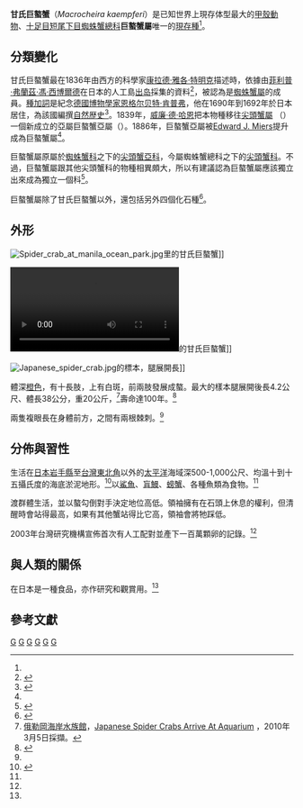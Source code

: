 {{Speciesbox 
| taxon = Macrocheira kaempferi
| image = Macrocheira kaempferi.jpg
| authority = [[康拉德·雅各·特明克|Temminck]], 1836
}}
'''甘氏巨螯蟹'''（''Macrocheira kaempferi''）是已知世界上現存体型最大的[[甲殼動物|甲殼動物]]、[[十足目|十足目]][[短尾下目|短尾下目]][[蜘蛛蟹總科|蜘蛛蟹總科]]'''巨螯蟹屬'''唯一的[[現存種|現存種]]<ref name="Grave" />。

==分類變化==
甘氏巨螯蟹最在1836年由西方的科學家[[康拉德·雅各·特明克|康拉德·雅各·特明克]]描述時，依據由[[菲利普·弗蘭茲·馮·西博爾德|菲利普·弗蘭茲·馮·西博爾德]]在日本的人工島[[出岛|出岛]]採集的資料<ref name="NArt">{{cite web |url=http://www.naturalart.be/Mainpages/Articles/JGSC.htm |title=The Japanese Giant Spider Crab - ''Macrocheira  kaempferi'' - Taka-ahi-gani |publisher=Natural Art |accessdate=March 29, 2010 |deadurl=yes |archiveurl=https://web.archive.org/web/20110823172329/http://www.naturalart.be/Mainpages/Articles/JGSC.htm |archivedate=2011年8月23日 }}</ref>，被認為是[[蜘蛛蟹屬|蜘蛛蟹屬]]的成員。[[種加詞|種加詞]]是紀念[[德國|德國]][[博物學家|博物學家]][[恩格尔贝特·肯普弗|恩格尔贝特·肯普弗]]，他在1690年到1692年於日本居住，為該國編撰[[自然歴史|自然歴史]]<ref>{{cite web |url=http://www.tmbl.gu.se/libdb/taxon/personetymol/petymol.k.html |title=Engelberg Kaempfer |work=Biographical Etymology of Marine Organism Names |author=Hans G. Hansson |publisher=[[哥德堡大学|哥德堡大学]] |accessdate=2010-03-29 |language=en |archive-date=2015-01-28 |archive-url=https://web.archive.org/web/20150128114215/http://www.tmbl.gu.se/libdb/taxon/personetymol/petymol.k.html |dead-url=no }}</ref>。1839年，[[威廉·德·哈恩|威廉·德·哈恩]]把本物種移往[[尖頭蟹屬|尖頭蟹屬]] （{{lang|la|Inachus}}）一個新成立的亞屬巨螯蟹亞屬（{{lang|la|''Macrocheira''}}）。1886年，巨螯蟹亞屬被[[Edward_J._Miers|Edward J. Miers]]提升成為巨螯蟹屬<ref name="Ng"/>。

巨螯蟹屬原屬於[[蜘蛛蟹科|蜘蛛蟹科]]之下的[[尖頭蟹亞科|尖頭蟹亞科]]，今屬蜘蛛蟹總科之下的[[尖頭蟹科|尖頭蟹科]]。不過，巨螯蟹屬跟其他尖頭蟹科的物種相異頗大，所以有建議認為巨螯蟹屬應該獨立出來成為獨立一個科<ref name="Ng">{{cite journal|journal=[[Raffles_Bulletin_of_Zoology|Raffles Bulletin of Zoology]] |year=2008 |volume=17 |pages=1–286 |title=Systema Brachyurorum: Part I. An annotated checklist of extant Brachyuran crabs of the world |author=Peter K. L. Ng, Danièle Guinot & Peter J. F. Davie |url=http://rmbr.nus.edu.sg/rbz/biblio/s17/s17rbz.pdf |format=[[Portable_Document_Format|PDF]] |deadurl=yes |archiveurl=https://web.archive.org/web/20110606061453/http://rmbr.nus.edu.sg/rbz/biblio/s17/s17rbz.pdf |archivedate=2011-06-06 |df= }}</ref>。

巨螯蟹屬除了甘氏巨螯蟹以外，還包括另外四個化石種<ref name="Grave">{{cite journal |journal = [[Raffles_Bulletin_of_Zoology|Raffles Bulletin of Zoology]] |year = 2009 |volume = Suppl. 21 |pages = 1–109 |title = A classification of living and fossil genera of decapod crustaceans |author = Sammy De Grave, N. Dean Pentcheff, Shane T. Ahyong |url = http://rmbr.nus.edu.sg/rbz/biblio/s21/s21rbz1-109.pdf |format = [[PDF|PDF]] |display-authors = etal |access-date = 2015-10-23 |archive-date = 2011-06-06 |archive-url = https://web.archive.org/web/20110606064728/http://rmbr.nus.edu.sg/rbz/biblio/s21/s21rbz1-109.pdf |dead-url = yes }}</ref>。

==外形==

[[File:Spider_crab_at_manila_ocean_park.jpg|thumb]]里的甘氏巨螯蟹]]

[[File:Giant_Japanese_Spider_Crab,_Shedd_Aquarium,_Chicago.webmhd.webm|thumb]]的甘氏巨螯蟹]]

[[File:Japanese_spider_crab.jpg|thumb]]的標本，腿展開長{{convert|3.8|m|ft}}]]

體深[[橙色|橙色]]，有十長肢，上有白斑，前兩肢發展成螯。最大的樣本腿展開後長4.2公尺、體長38公分，重20公斤，<ref name="oregon">[[俄勒岡海岸水族館|俄勒岡海岸水族館]]，[http://www.aquarium.org/JapaneseSpiderCrabs.asp Japanese Spider Crabs Arrive At Aquarium ] {{webarchive|url=https://web.archive.org/web/20100323043021/http://www.aquarium.org/JapaneseSpiderCrabs.asp |date=2010-03-23 }}，2010年3月5日採擷。</ref>壽命達100年。<ref name="catch1">{{cite news
|publisher=[[蘋果日報_(台灣)|台灣蘋果日報]]
|date=2010年3月3日
|title=兇猛帝王蟹 斷3腳殘活
|url=http://tw.nextmedia.com/applenews/article/art_id/32334353/IssueID/20100303
|access-date=2010年3月5日
|archive-url=https://web.archive.org/web/20100307043959/http://tw.nextmedia.com/applenews/article/art_id/32334353/IssueID/20100303
|archive-date=2010年3月7日
|dead-url=yes
}}</ref>

兩隻複眼長在身體前方，之間有兩根棘刺。<ref name="oregon"></ref>

==分佈與習性==
生活在[[日本|日本]][[岩手縣|岩手縣]]至[[台灣|台灣]][[台灣東北角|東北角]]以外的[[太平洋|太平洋]]海域深500-1,000公尺、均溫十到十五攝氏度的海底淤泥地形。<ref name="egg">{{cite news|publisher=[[中國時報|中國時報]]
|date=2003年9月3日
|title=甘氏巨螯蟹配對產卵 台灣首見
|pages=
}}</ref>以[[鯊魚|鯊魚]]、[[盲鰻|盲鰻]]、[[螃蟹|螃蟹]]、各種魚類為食物。<ref name="catch1"></ref>

渡群體生活，並以螯勾倒對手決定地位高低。領袖擁有在石頭上休息的權利，但清醒時會站得最高，如果有其他蟹站得比它高，領袖會將牠踩低。

2003年台灣研究機構宣佈首次有人工配對並產下一百萬顆卵的記錄。<ref name="egg"></ref>

==與人類的關係==
在日本是一種食品，亦作研究和觀賞用。<ref name="oregon"></ref>

==參考文獻==
{{reflist}}

{{Commonscat-inline|Macrocheira kaempferi|''Macrocheira kaempferi''}}
{{Taxonbar}}
{{Edible crustaceans}}
[[Category:食用甲殼類|G]]
[[Category:蜘蛛蟹科|G]]
[[Category:日本甲殼動物|G]]
[[Category:台灣甲殼動物|G]]
[[Category:生物之最|G]]
[[Category:1836年描述的动物|G]]
